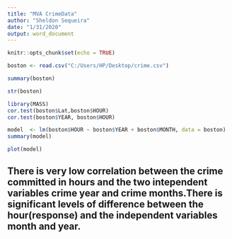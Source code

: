 ---
title: "MVA CrimeData"
author: "Sheldon Sequeira"
date: "1/31/2020"
output: word_document
---

```{r setup, include=FALSE}
knitr::opts_chunk$set(echo = TRUE)
```

```{r}
boston <- read.csv("C:/Users/HP/Desktop/crime.csv")
```

```{r}
summary(boston)
```

```{r}
str(boston)
```
```{r}
library(MASS)
cor.test(boston$Lat,boston$HOUR)
cor.test(boston$YEAR, boston$HOUR)
```


```{r}
model  <- lm(boston$HOUR ~ boston$YEAR + boston$MONTH, data = boston)
summary(model)
```

```{r}
plot(model)
```
## There is very low correlation between the crime committed in hours and the two intependent variables crime year and crime months.There is significant levels of difference between the hour(response) and the independent variables month and year. 
